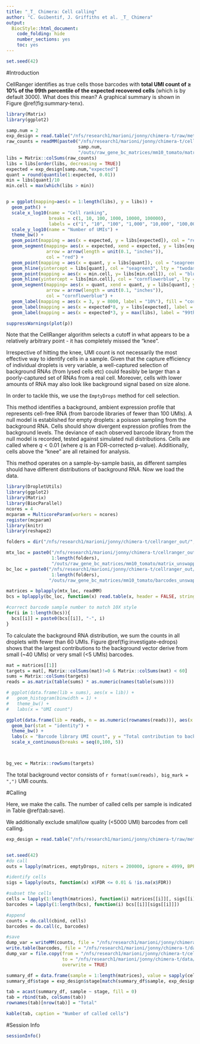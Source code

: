 ```yaml
---
title: "_T_ Chimera: Cell calling"
author: "C. Guibentif, J. Griffiths et al. _T_ Chimera"
output:
  BiocStyle::html_document:
    code_folding: hide
    number_sections: yes
    toc: yes
---
```


```r
set.seed(42)
```

#Introduction

CellRanger identifies as true cells those barcodes with **total UMI count of $\geq$ 10% of the 99th percentile of the expected recovered cells** (which is by default 3000). What does this mean? A graphical summary is shown in Figure \@ref(fig:summary-tenx).

```r
library(Matrix)
library(ggplot2)

samp.num = 2
exp_design = read.table("/nfs/research1/marioni/jonny/chimera-t/raw/meta/exp_design.csv", sep = ",", header = TRUE)
raw_counts = readMM(paste0("/nfs/research1/marioni/jonny/chimera-t/cellranger_out/sample_",
                           samp.num, 
                           "/outs/raw_gene_bc_matrices/mm10_tomato/matrix.mtx"))
libs = Matrix::colSums(raw_counts)
libs = libs[order(libs, decreasing = TRUE)]
expected = exp_design[samp.num,"expected"]
quant = round(quantile(1:expected, 0.01))
min = libs[quant]/10
min.cell = max(which(libs > min))


p = ggplot(mapping=aes(x = 1:length(libs), y = libs)) +
  geom_path() +
  scale_x_log10(name = "Cell ranking", 
                breaks = c(1, 10, 100, 1000, 10000, 100000),
                labels = c("1", "10", "100", "1,000", "10,000", "100,000")) +
  scale_y_log10(name = "Number of UMIs") +
  theme_bw() +
  geom_point(mapping = aes(x = expected, y = libs[expected]), col = "red", size = 2) +
  geom_segment(mapping= aes(x = expected, xend = expected, y = libs[expected], yend = libs[quant]),
               arrow = arrow(length = unit(0.1, "inches")),
               col = "red") +
  geom_point(mapping = aes(x = quant, y = libs[quant]), col = "seagreen4", size = 2) +
  geom_hline(yintercept = libs[quant], col = "seagreen3", lty = "twodash") +
  geom_point(mapping = aes(x = min.cell, y= libs[min.cell]), col = "blue", size = 2) +
  geom_hline(yintercept = libs[min.cell], col = "cornflowerblue", lty = "twodash") +
  geom_segment(mapping= aes(x = quant, xend = quant, y = libs[quant], yend = libs[min.cell]),
               arrow = arrow(length = unit(0.1, "inches")),
               col = "cornflowerblue") +
  geom_label(mapping = aes(x = 3, y = 8000, label = "10%"), fill = "cornflowerblue", alpha = 0.9) +
  geom_label(mapping = aes(x = expected*8, y = libs[expected], label = "Expected recovered"), fill = "red", alpha = 0.9) +
  geom_label(mapping = aes(x = expected*3, y = max(libs), label = "99th %ile"), fill = "seagreen3", alpha = 0.9)

suppressWarnings(plot(p))

```

Note that the CellRanger algorithm selects a cutoff in what appears to be a relatively arbitrary point - it has completely missed the "knee". 

Irrespective of hitting the knee, UMI count is not necessarily the most effective way to identify cells in a sample. Given that the capture efficiency of individual droplets is very variable, a well-captured selection of background RNAs (from lysed cells etc) could feasibly be larger than a poorly-captured set of RNAs from a real cell. Moreover, cells with lower amounts of RNA may also look like background signal based on size alone.

In order to tackle this, we use the `EmptyDrops` method for cell selection.

This method identifies a background, ambient expression profile that represents cell-free RNA (from barcode libraries of fewer than 100 UMIs). A null model is established for empty droplets: a poisson sampling from the background RNA. Cells should show  divergent expression profiles from the background levels. The deviance of each observed barcode library from the null model is recorded, tested against simulated null distributions. Cells are called where $q<0.01$ (where $q$ is an FDR-corrected p-value).  Additionally, cells above the "knee" are all retained for analysis.

This method operates on a sample-by-sample basis, as different samples should have different distributions of background RNA. Now we load the data.

```r

library(DropletUtils)
library(ggplot2)
library(Matrix)
library(BiocParallel)
ncores = 4
mcparam = MulticoreParam(workers = ncores)
register(mcparam)
library(knitr)
library(reshape2)

folders = dir("/nfs/research1/marioni/jonny/chimera-t/cellranger_out/", full.names = TRUE, include.dirs = TRUE)

mtx_loc = paste0("/nfs/research1/marioni/jonny/chimera-t/cellranger_out/sample_", 
                 1:length(folders),
                 "/outs/raw_gene_bc_matrices/mm10_tomato/matrix_unswapped.mtx")
bc_loc = paste0("/nfs/research1/marioni/jonny/chimera-t/cellranger_out/sample_", 
                 1:length(folders), 
                "/outs/raw_gene_bc_matrices/mm10_tomato/barcodes_unswapped.tsv")

matrices = bplapply(mtx_loc, readMM)
bcs = bplapply(bc_loc, function(x) read.table(x, header = FALSE, stringsAsFactors = FALSE)[,1])

#correct barcode sample number to match 10X style
for(i in 1:length(bcs)){
  bcs[[i]] = paste0(bcs[[i]], "-", i)
}


```

To calculate the background RNA distribution, we sum the counts in all droplets with fewer than 60 UMIs. Figure \@ref(fig:investigate-edrops) shows that the largest contributions to the background vector derive from small (~40 UMIs) or very small (<5 UMIs) barcodes.

```r


mat = matrices[[1]]
targets = mat[, Matrix::colSums(mat)!=0 & Matrix::colSums(mat) < 60]
sums = Matrix::colSums(targets)
reads = as.matrix(table(sums) * as.numeric(names(table(sums))))

# ggplot(data.frame(lib = sums), aes(x = lib)) +
#   geom_histogram(binwidth = 1) +
#   theme_bw() +
#   labs(x = "UMI count")

ggplot(data.frame(lib = reads, n = as.numeric(rownames(reads))), aes(x = n, y= lib)) +
  geom_bar(stat = "identity") +
  theme_bw() +
  labs(x = "Barcode library UMI count", y = "Total contribution to background vector") +
  scale_x_continuous(breaks = seq(0,100, 5))



bg_vec = Matrix::rowSums(targets)


```

The total background vector consists of `r format(sum(reads), big_mark = ",")` UMI counts.


#Calling

Here, we make the calls. The number of called cells per sample is indicated in Table \@ref(tab:save).

We additionally exclude small/low quality (<5000 UMI) barcodes from cell calling.


```r

exp_design = read.table("/nfs/research1/marioni/jonny/chimera-t/raw/meta/exp_design.csv", sep = ",", header = TRUE)


set.seed(42)
#do call
outs = lapply(matrices, emptyDrops, niters = 200000, ignore = 4999, BPPARAM = mcparam, lower = 60)#, retain = Inf)

```


```r
#identify cells
sigs = lapply(outs, function(x) x$FDR <= 0.01 & !is.na(x$FDR))

#subset the cells
cells = lapply(1:length(matrices), function(i) matrices[[i]][, sigs[[i]]])
barcodes = lapply(1:length(bcs), function(i) bcs[[i]][sigs[[i]]])

#append
counts = do.call(cbind, cells)
barcodes = do.call(c, barcodes)

```

```r
#save
dump_var = writeMM(counts, file = "/nfs/research1/marioni/jonny/chimera-t/data/raw_counts.mtx")
write.table(barcodes, file = "/nfs/research1/marioni/jonny/chimera-t/data/barcodes.tsv", col.names = FALSE, row.names = FALSE, quote = FALSE)
dump_var = file.copy(from = "/nfs/research1/marioni/jonny/chimera-t/cellranger_out/sample_1/outs/raw_gene_bc_matrices/mm10_tomato/genes.tsv",
                     to = "/nfs/research1/marioni/jonny/chimera-t/data/genes.tsv",
                     overwrite = TRUE)

summary_df = data.frame(sample = 1:length(matrices), value = sapply(cells, ncol))
summary_df$stage = exp_design$stage[match(summary_df$sample, exp_design$sample)]

tab = acast(summary_df, sample ~ stage, fill = 0)
tab = rbind(tab, colSums(tab))
rownames(tab)[nrow(tab)] = "Total"

kable(tab, caption = "Number of called cells")


```

#Session Info
```r
sessionInfo()
```
